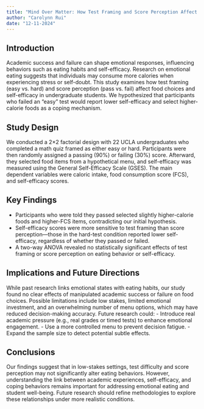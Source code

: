 ```yaml
---
title: "Mind Over Matter: How Test Framing and Score Perception Affect Eating Habits and Self-Efficacy"
author: "Carolynn Rui"
date: "12-11-2024"
---
```


## Introduction

Academic success and failure can shape emotional responses, influencing behaviors such as eating habits and self-efficacy. Research on emotional eating suggests that individuals may consume more calories when experiencing stress or self-doubt. This study examines how test framing (easy vs. hard) and score perception (pass vs. fail) affect food choices and self-efficacy in undergraduate students. We hypothesized that participants who failed an "easy" test would report lower self-efficacy and select higher-calorie foods as a coping mechanism.

## Study Design

We conducted a 2×2 factorial design with 22 UCLA undergraduates who completed a math quiz framed as either easy or hard. Participants were then randomly assigned a passing (90%) or failing (30%) score. Afterward, they selected food items from a hypothetical menu, and self-efficacy was measured using the General Self-Efficacy Scale (GSES). The main dependent variables were caloric intake, food consumption score (FCS), and self-efficacy scores.

## Key Findings

- Participants who were told they passed selected slightly higher-calorie foods and higher-FCS items, contradicting our initial hypothesis.
- Self-efficacy scores were more sensitive to test framing than score perception—those in the hard-test condition reported lower self-efficacy, regardless of whether they passed or failed.
- A two-way ANOVA revealed no statistically significant effects of test framing or score perception on eating behavior or self-efficacy.

## Implications and Future Directions

While past research links emotional states with eating habits, our study found no clear effects of manipulated academic success or failure on food choices. Possible limitations include low stakes, limited emotional investment, and an overwhelming number of menu options, which may have reduced decision-making accuracy. Future research could:
- Introduce real academic pressure (e.g., real grades or timed tests) to enhance emotional engagement.
- Use a more controlled menu to prevent decision fatigue.
- Expand the sample size to detect potential subtle effects.

## Conclusions

Our findings suggest that in low-stakes settings, test difficulty and score perception may not significantly alter eating behaviors. However, understanding the link between academic experiences, self-efficacy, and coping behaviors remains important for addressing emotional eating and student well-being. Future research should refine methodologies to explore these relationships under more realistic conditions.
